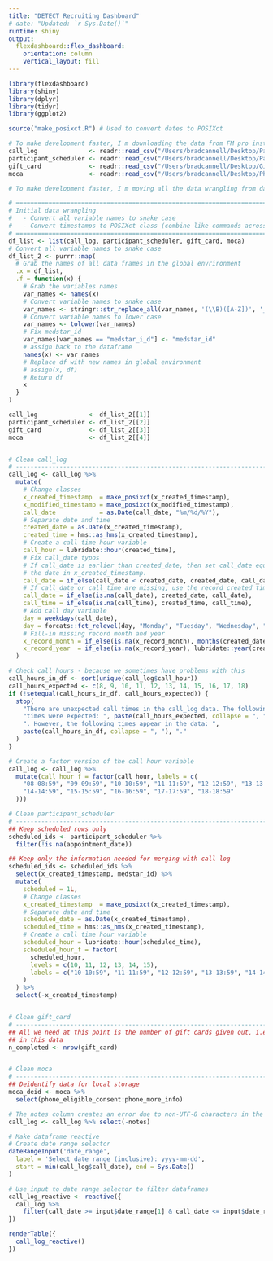 ```yaml
---
title: "DETECT Recruiting Dashboard"
# date: "Updated: `r Sys.Date()`"
runtime: shiny
output: 
  flexdashboard::flex_dashboard:
    orientation: column
    vertical_layout: fill
---
```


<!-- 
When refreshing, download the following to desktop:
  1. Participant scheduler
  2. Participant call log
  3. Phone recruitment
  4. Gift card
-->

<!-- 
Packages:
  1. rmarkdown
  2. dplyr
  3. DBI
  4. odbc
  5. Keyring
  6. purrr
  7. stringr
  8. hms
  9. lubridate
  10. forcats
  11. readr
  12. flexdashboard
  13. tidyr
  14. ggplot2
  15. plotly
  16. knitr
-->

```r
library(flexdashboard)
library(shiny)
library(dplyr)
library(tidyr)
library(ggplot2)

source("make_posixct.R") # Used to convert dates to POSIXct
```

```r
# To make development faster, I'm downloading the data from FM pro instead of connecting directly to FM Pro through ODBC.
call_log              <- readr::read_csv("/Users/bradcannell/Desktop/Participant Call Log.csv")
participant_scheduler <- readr::read_csv("/Users/bradcannell/Desktop/Participant Scheduler.csv")
gift_card             <- readr::read_csv("/Users/bradcannell/Desktop/Gift Card.csv")
moca                  <- readr::read_csv("/Users/bradcannell/Desktop/Phone Recruitment.csv")
```


```r
# To make development faster, I'm moving all the data wrangling from data_import.R to this file.

# =============================================================================
# Initial data wrangling
#   - Convert all variable names to snake case
#   - Convert timestamps to POSIXct class (combine like commands across data frames later)
# =============================================================================
df_list <- list(call_log, participant_scheduler, gift_card, moca)
# Convert all variable names to snake case
df_list_2 <- purrr::map(
  # Grab the names of all data frames in the global envrironment
  .x = df_list,
  .f = function(x) {
    # Grab the variables names
    var_names <- names(x)
    # Convert variable names to snake case
    var_names <- stringr::str_replace_all(var_names, '(\\B)([A-Z])', '_\\2')
    # Convert variable names to lower case
    var_names <- tolower(var_names)
    # Fix medstar_id
    var_names[var_names == "medstar_i_d"] <- "medstar_id"
    # assign back to the dataframe
    names(x) <- var_names
    # Replace df with new names in global environment
    # assign(x, df)
    # Return df
    x
  }
)

call_log              <- df_list_2[[1]]
participant_scheduler <- df_list_2[[2]]
gift_card             <- df_list_2[[3]]
moca                  <- df_list_2[[4]]


# Clean call_log
# -----------------------------------------------------------------------------
call_log <- call_log %>% 
  mutate(
    # Change classes
    x_created_timestamp  = make_posixct(x_created_timestamp),
    x_modified_timestamp = make_posixct(x_modified_timestamp),
    call_date            = as.Date(call_date, "%m/%d/%Y"),
    # Separate date and time
    created_date = as.Date(x_created_timestamp),
    created_time = hms::as_hms(x_created_timestamp),
    # Create a call time hour variable
    call_hour = lubridate::hour(created_time),
    # Fix call_date typos
    # If call_date is earlier than created_date, then set call_date equal to 
    # the date in x_created_timestamp.
    call_date = if_else(call_date < created_date, created_date, call_date),
    # If call_date or call_time are missing, use the record created timestamp
    call_date = if_else(is.na(call_date), created_date, call_date),
    call_time = if_else(is.na(call_time), created_time, call_time),
    # Add call day variable
    day = weekdays(call_date),
    day = forcats::fct_relevel(day, "Monday", "Tuesday", "Wednesday", "Thursday", "Friday"),
    # Fill-in missing record month and year
    x_record_month = if_else(is.na(x_record_month), months(created_date), x_record_month),
    x_record_year  = if_else(is.na(x_record_year), lubridate::year(created_date), x_record_year)
  )

# Check call hours - because we sometimes have problems with this
call_hours_in_df <- sort(unique(call_log$call_hour))
call_hours_expected <- c(8, 9, 10, 11, 12, 13, 14, 15, 16, 17, 18)
if (!setequal(call_hours_in_df, call_hours_expected)) {
  stop(
    "There are unexpected call times in the call_log data. The following", 
    "times were expected: ", paste(call_hours_expected, collapse = ", "), 
    ". However, the following times appear in the data: ", 
    paste(call_hours_in_df, collapse = ", "), "."
  )
}

# Create a factor version of the call hour variable
call_log <- call_log %>% 
  mutate(call_hour_f = factor(call_hour, labels = c(
    "08-08:59", "09-09:59", "10-10:59", "11-11:59", "12-12:59", "13-13:59", 
    "14-14:59", "15-15:59", "16-16:59", "17-17:59", "18-18:59"
  )))

# Clean participant_scheduler
# -----------------------------------------------------------------------------
## Keep scheduled rows only
scheduled_ids <- participant_scheduler %>% 
  filter(!is.na(appointment_date))

## Keep only the information needed for merging with call log
scheduled_ids <- scheduled_ids %>% 
  select(x_created_timestamp, medstar_id) %>% 
  mutate(
    scheduled = 1L,
    # Change classes
    x_created_timestamp  = make_posixct(x_created_timestamp),
    # Separate date and time
    scheduled_date = as.Date(x_created_timestamp),
    scheduled_time = hms::as_hms(x_created_timestamp),
    # Create a call time hour variable
    scheduled_hour = lubridate::hour(scheduled_time),
    scheduled_hour_f = factor(
      scheduled_hour, 
      levels = c(10, 11, 12, 13, 14, 15),
      labels = c("10-10:59", "11-11:59", "12-12:59", "13-13:59", "14-14:59", "15-15:59")
    )
  ) %>% 
  select(-x_created_timestamp)


# Clean gift_card
# -----------------------------------------------------------------------------
## All we need at this point is the number of gift cards given out, i.e. rows
## in this data
n_completed <- nrow(gift_card)


# Clean moca
# -----------------------------------------------------------------------------
## Deidentify data for local storage
moca_deid <- moca %>% 
  select(phone_eligible_consent:phone_more_info)
```

```r
# The notes column creates an error due to non-UTF-8 characters in the string. I could try to convert the strings to UTF-8, but I don't really need the notes at this point.
call_log <- call_log %>% select(-notes)
```



```r
# Make dataframe reactive
# Create date range selector
dateRangeInput('date_range',
  label = 'Select date range (inclusive): yyyy-mm-dd',
  start = min(call_log$call_date), end = Sys.Date()
)

# Use input to date range selector to filter dataframes
call_log_reactive <- reactive({
  call_log %>% 
    filter(call_date >= input$date_range[1] & call_date <= input$date_range[2])
})

renderTable({
  call_log_reactive()
})
```



